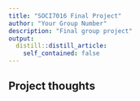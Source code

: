 ```yaml
---
title: "SOCI7016 Final Project"
author: "Your Group Number"
description: "Final group project"
output:
  distill::distill_article:
    self_contained: false
---
```




## Project thoughts

<!-- Our group is interested in exploring data related to... -->